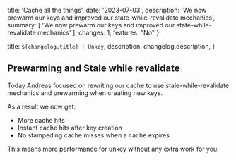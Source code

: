   title: 'Cache all the things',
  date: '2023-07-03',
  description:
    'We now prewarm our keys and improved our state-while-revalidate mechanics',
  summary: [
    'We now prewarm our keys and improved our state-while-revalidate mechanics'
  ],
  changes: 1,
  features: "No"
}

  title: `${changelog.title} | Unkey`,
  description: changelog.description,
}

## Prewarming and Stale while revalidate 

Today Andreas focused on rewriting our cache to use stale-while-revalidate mechanics and prewarming when creating new keys.

As a result we now get:

- More cache hits
- Instant cache hits after key creation
- No stampeding cache misses when a cache expires

This means more performance for unkey without any extra work for you.